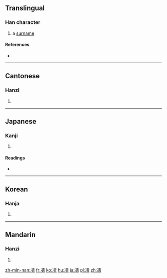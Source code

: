 ==Translingual==

===Han character===
{{Han char|rn=15|rad=冫|as=08|sn=10|four=3512<sub>7</sub>|canj=戈一手一月 (IMQMB)|ids=⿰[[冫]][[青]]}}

# a [[surname]]

====References====
* {{Han ref|kx=0132.420|dkj=01666|dj=0296.300|hdz=10298.010|uh=51CA|ud=20938|bh=D0E1|bd=53473}}

----

==Cantonese==

===Hanzi===
{{yue-hanzi|jyut=|y=jing6}}

# {{defn|lang=yue|sort=冫08}}

----

==Japanese==

===Kanji===
{{ja-kanji|grade=|rs=冫08}}

# {{defn|lang=ja|sort=冫08}}

====Readings====
* {{ja-readings|on=[[せい]] (sei), [[しゃう]] (shau)|kun=[[さむい]] (samui), [[すずしい]] (suzushii)}}

----

==Korean==

===Hanja===
{{ko-hanja|hangeul=청|rv=cheong|mr=ch'ŏng}}

# {{defn|lang=ko|sort=冫08}}

----

==Mandarin==

===Hanzi===
{{cmn-hanzi|pin=[[jǐ]] ([[ji3]]), [[qìng]] ([[qing4]])|wg=chi<sup>3</sup>, ch'ing<sup>4</sup>}}

# {{defn|lang=cmn|sort=冫08}}

[[zh-min-nan:凊]]
[[fr:凊]]
[[ko:凊]]
[[hu:凊]]
[[ja:凊]]
[[pl:凊]]
[[zh:凊]]